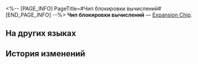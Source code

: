 <%-- [PAGE_INFO]
PageTitle=#Чип блокировки вычислений#
[END_PAGE_INFO] --%>
{{Предмет Инфобокс
|id          = 250228
|Изображение = Предмет Чип блокировки вычислений.png
|Тип         = Expansion Chip
|Инвентарь   = 
|Редкость    = 4
|Эффект      = 
|Описание    = Значительно повышает силу атаки, но не даёт применить сверхспособность.
}}
{{Описание|Игровой предмет в «Эфирных войнах». Экипируйте, чтобы эфирный дух получил особую улучшенную способность.}}
'''Чип блокировки вычислений''' — [[Expansion Chip]].

==На других языках==
{{На других языках
|en   = Computation Lock Chip
|zhs  = 算力锁定芯片
|zht  = 算力鎖定晶片
|ja   = チップ「計算力ロック」
|ko   = 계산력 잠금 칩
|es   = Chip de bloqueo informático
|fr   = Puce de verrouillage des calculs
|ru   = Чип блокировки вычислений
|th   = ชิปล็อกการคำนวณ
|vi   = Chip Khóa Tính Toán
|de   = Chip: Berechnungssperre
|id   = Computation Lock Chip
|pt   = Chip de Bloqueio de Computação
}}

==История изменений==
{{История изменений|3.5}}